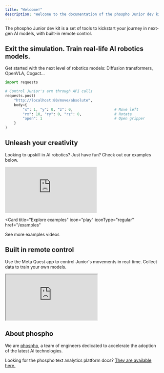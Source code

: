```yaml
---
title: "Welcome!"
description: "Welcome to the documentation of the phospho Junior dev kit."
---
```


The phospho Junior dev kit is a set of tools to kickstart your journey in next-gen AI models, with built-in remote control.

## Exit the simulation. Train real-life AI robotics models.

Get started with the next level of robotics models: Diffusion transformers, OpenVLA, Cogact...

```python
import requests

# Control Junior's arm through API calls
requests.post(
	"http://localhost:80/move/absolute", 
	body={
		"x": 1, "y": 0, "z": 0,                   # Move left
		"rx": 10, "ry": 0, "rz": 0,               # Rotate
		"open": 1                                 # Open gripper
	}
)
```

## Unleash your creativity

Looking to upskill in AI robotics? Just have fun? Check out our examples below.

<iframe 
    className="w-full aspect-video"
    src="https://www.youtube.com/embed/rOkV3PCJgEU?si=CqU6hRiALBmrti0i" 
    title="YouTube video player" 
    frameBorder="0" allow="accelerometer; autoplay; clipboard-write; encrypted-media; gyroscope; picture-in-picture; web-share" 
    referrerPolicy="strict-origin-when-cross-origin" 
    allowFullScreen>
</iframe>

<Card
  title="Explore examples"
  icon="play"
  iconType="regular"
  href="/examples"
>
  See more examples videos
</Card>

## Built in remote control

Use the Meta Quest app to control Junior's movements in real-time. Collect data to train your own models.

<iframe
  className="w-full aspect-video"
  src="https://www.youtube.com/embed/e_gu-HebhfY"
  allowFullScreen
></iframe>


## About phospho

We are [phospho](https://phospho.ai/), a team of engineers dedicated to accelerate the adoption of the latest AI technologies. 

Looking for the phospho text analytics platform docs? [They are available here.](https://phospho-app.github.io/docs/) 
